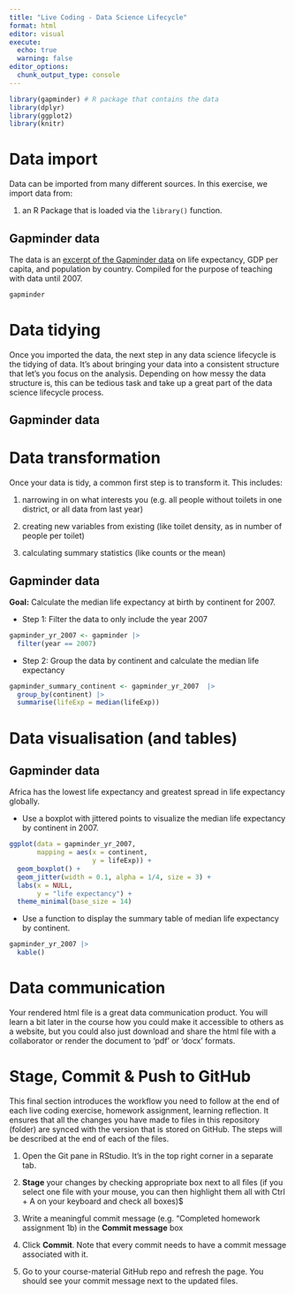 ```yaml
---
title: "Live Coding - Data Science Lifecycle"
format: html
editor: visual
execute:
  echo: true
  warning: false
editor_options: 
  chunk_output_type: console
---
```


```r
library(gapminder) # R package that contains the data
library(dplyr)
library(ggplot2)
library(knitr)
```

# Data import

Data can be imported from many different sources. In this exercise, we import data from:

1.  an R Package that is loaded via the `library()` function.

## Gapminder data

The data is an [excerpt of the Gapminder data](https://www.gapminder.org/data/documentation/) on life expectancy, GDP per capita, and population by country. Compiled for the purpose of teaching with data until 2007.

```r
gapminder
```

# Data tidying

Once you imported the data, the next step in any data science lifecycle is the tidying of data. It's about bringing your data into a consistent structure that let's you focus on the analysis. Depending on how messy the data structure is, this can be tedious task and take up a great part of the data science lifecycle process.

## Gapminder data

# Data transformation

Once your data is tidy, a common first step is to transform it. This includes:

1.  narrowing in on what interests you (e.g. all people without toilets in one district, or all data from last year)

2.  creating new variables from existing (like toilet density, as in number of people per toilet)

3.  calculating summary statistics (like counts or the mean)

## Gapminder data

**Goal:** Calculate the median life expectancy at birth by continent for 2007.

-   Step 1: Filter the data to only include the year 2007

```r
gapminder_yr_2007 <- gapminder |> 
  filter(year == 2007)
```

-   Step 2: Group the data by continent and calculate the median life expectancy

```r

gapminder_summary_continent <- gapminder_yr_2007  |>
  group_by(continent) |> 
  summarise(lifeExp = median(lifeExp))
```

# Data visualisation (and tables)

## Gapminder data

Africa has the lowest life expectancy and greatest spread in life expectancy globally.

-   Use a boxplot with jittered points to visualize the median life expectancy by continent in 2007.

```r
ggplot(data = gapminder_yr_2007, 
       mapping = aes(x = continent, 
                     y = lifeExp)) +
  geom_boxplot() +
  geom_jitter(width = 0.1, alpha = 1/4, size = 3) +
  labs(x = NULL,
       y = "life expectancy") +
  theme_minimal(base_size = 14) 

```

-   Use a function to display the summary table of median life expectancy by continent.

```r
gapminder_yr_2007 |>
  kable()

```

# Data communication

Your rendered html file is a great data communication product. You will learn a bit later in the course how you could make it accessible to others as a website, but you could also just download and share the html file with a collaborator or render the document to 'pdf' or 'docx' formats.

# Stage, Commit & Push to GitHub

This final section introduces the workflow you need to follow at the end of each live coding exercise, homework assignment, learning reflection. It ensures that all the changes you have made to files in this repository (folder) are synced with the version that is stored on GitHub. The steps will be described at the end of each of the files.

1.  Open the Git pane in RStudio. It's in the top right corner in a separate tab.

2.  **Stage** your changes by checking appropriate box next to all files (if you select one file with your mouse, you can then highlight them all with Ctrl + A on your keyboard and check all boxes)\$

3.  Write a meaningful commit message (e.g. "Completed homework assignment 1b) in the **Commit message** box

4.  Click **Commit**. Note that every commit needs to have a commit message associated with it.

5.  Go to your course-material GitHub repo and refresh the page. You should see your commit message next to the updated files.
